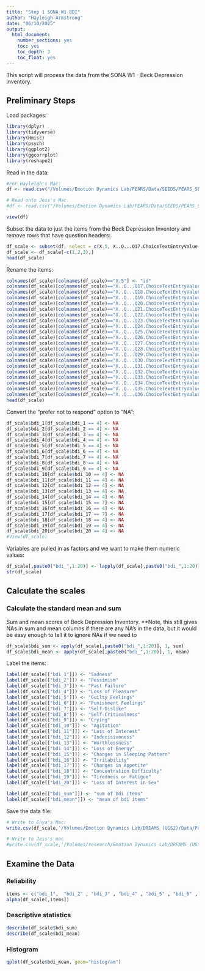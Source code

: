 ```yaml
---
title: "Step 1 SONA W1 BDI"
author: "Hayleigh Armstrong"
date: "06/10/2025"
output:
  html_document:
    number_sections: yes
    toc: yes
    toc_depth: 3
    toc_float: yes
---
```


This script will process the data from the SONA W1 - Beck Depression Inventory. 

## Preliminary Steps

Load packages:

```r
library(dplyr)
library(tidyverse)
library(Hmisc)
library(psych)
library(ggplot2)
library(ggcorrplot)
library(reshape2)
```

Read in the data:
```r
#For Hayleigh's Mac:
df <- read.csv("/Volumes/Emotion Dynamics Lab/PEARS/Data/SEEDS/PEARS_SEEDS_Demographics___Daily_Surveys_SONA_W1/SEEDS SONA W1 Demographics ExpiWell Data Cleaned.csv", na.strings=c("","NA"))

# Read onto Jess's Mac
#df <- read.csv("/Volumes/Emotion Dynamics Lab/PEARS/Data/SEEDS/PEARS_SEEDS_Demographics___Daily_Surveys_SONA_W1/SEEDS SONA W1 Demographics ExpiWell Data Cleaned.csv", na.strings=c("","NA"))

view(df)
```

Subset the data to just the items from the Beck Depression Inventory and remove rows that have question headers:
```r
df_scale <- subset(df, select = c(X.5, X..Q...Q17.ChoiceTextEntryValue..:X..Q...Q36.ChoiceTextEntryValue..))
df_scale <- df_scale[-c(1,2,3),]
head(df_scale)
```

Rename the items:
```r
colnames(df_scale)[colnames(df_scale)=="X.5"] <- "id"
colnames(df_scale)[colnames(df_scale)=="X..Q...Q17.ChoiceTextEntryValue.."] <- "bdi_1"
colnames(df_scale)[colnames(df_scale)=="X..Q...Q18.ChoiceTextEntryValue.."] <- "bdi_2"
colnames(df_scale)[colnames(df_scale)=="X..Q...Q19.ChoiceTextEntryValue.."] <- "bdi_3"
colnames(df_scale)[colnames(df_scale)=="X..Q...Q20.ChoiceTextEntryValue.."] <- "bdi_4"
colnames(df_scale)[colnames(df_scale)=="X..Q...Q21.ChoiceTextEntryValue.."] <- "bdi_5"
colnames(df_scale)[colnames(df_scale)=="X..Q...Q22.ChoiceTextEntryValue.."] <- "bdi_6"
colnames(df_scale)[colnames(df_scale)=="X..Q...Q23.ChoiceTextEntryValue.."] <- "bdi_7"
colnames(df_scale)[colnames(df_scale)=="X..Q...Q24.ChoiceTextEntryValue.."] <- "bdi_8"
colnames(df_scale)[colnames(df_scale)=="X..Q...Q25.ChoiceTextEntryValue.."] <- "bdi_9"
colnames(df_scale)[colnames(df_scale)=="X..Q...Q26.ChoiceTextEntryValue.."] <- "bdi_10"
colnames(df_scale)[colnames(df_scale)=="X..Q...Q27.ChoiceTextEntryValue.."] <- "bdi_11"
colnames(df_scale)[colnames(df_scale)=="X..Q...Q28.ChoiceTextEntryValue.."] <- "bdi_12"
colnames(df_scale)[colnames(df_scale)=="X..Q...Q29.ChoiceTextEntryValue.."] <- "bdi_13"
colnames(df_scale)[colnames(df_scale)=="X..Q...Q30.ChoiceTextEntryValue.."] <- "bdi_14"
colnames(df_scale)[colnames(df_scale)=="X..Q...Q31.ChoiceTextEntryValue.."] <- "bdi_15"
colnames(df_scale)[colnames(df_scale)=="X..Q...Q32.ChoiceTextEntryValue.."] <- "bdi_16"
colnames(df_scale)[colnames(df_scale)=="X..Q...Q33.ChoiceTextEntryValue.."] <- "bdi_17"
colnames(df_scale)[colnames(df_scale)=="X..Q...Q34.ChoiceTextEntryValue.."] <- "bdi_18"
colnames(df_scale)[colnames(df_scale)=="X..Q...Q35.ChoiceTextEntryValue.."] <- "bdi_19"
colnames(df_scale)[colnames(df_scale)=="X..Q...Q36.ChoiceTextEntryValue.."] <- "bdi_20"
head(df_scale)
```


Convert the "prefer not to respond" option to "NA":
```r
df_scale$bdi_1[df_scale$bdi_1 == 4] <- NA
df_scale$bdi_2[df_scale$bdi_2 == 4] <- NA
df_scale$bdi_3[df_scale$bdi_3 == 4] <- NA
df_scale$bdi_4[df_scale$bdi_4 == 4] <- NA
df_scale$bdi_5[df_scale$bdi_5 == 4] <- NA
df_scale$bdi_6[df_scale$bdi_6 == 4] <- NA
df_scale$bdi_7[df_scale$bdi_7 == 4] <- NA
df_scale$bdi_8[df_scale$bdi_8 == 4] <- NA
df_scale$bdi_9[df_scale$bdi_9 == 4] <- NA
df_scale$bdi_10[df_scale$bdi_10 == 4] <- NA
df_scale$bdi_11[df_scale$bdi_11 == 4] <- NA
df_scale$bdi_12[df_scale$bdi_12 == 4] <- NA
df_scale$bdi_13[df_scale$bdi_13 == 4] <- NA
df_scale$bdi_14[df_scale$bdi_14 == 4] <- NA
df_scale$bdi_15[df_scale$bdi_15 == 7] <- NA
df_scale$bdi_16[df_scale$bdi_16 == 4] <- NA
df_scale$bdi_17[df_scale$bdi_17 == 7] <- NA
df_scale$bdi_18[df_scale$bdi_18 == 4] <- NA
df_scale$bdi_19[df_scale$bdi_19 == 4] <- NA
df_scale$bdi_20[df_scale$bdi_20 == 4] <- NA 
#View(df_scale)


```


Variables are pulled in as factors and we want to make them numeric values: 
```r

df_scale[,paste0("bdi_",1:20)] <- lapply(df_scale[,paste0("bdi_",1:20)], as.numeric)
str(df_scale)
```

## Calculate the scales

### Calculate the standard mean and sum

Sum and mean scores of Beck Depression Inventory. 
**Note, this still gives NAs in sum and mean columns if there are any NA's in the data, but it would be easy enough to tell it to ignore NAs if we need to
```r

df_scale$bdi_sum <- apply(df_scale[,paste0("bdi_",1:20)], 1, sum)
df_scale$bdi_mean <- apply(df_scale[,paste0("bdi_",1:20)], 1, mean)

```

Label the items:
```r
label(df_scale[["bdi_1"]]) <- "Sadness"
label(df_scale[["bdi_2"]]) <- "Pessimism"
label(df_scale[["bdi_3"]]) <- "Past Failure"
label(df_scale[["bdi_4"]]) <- "Loss of Pleasure"
label(df_scale[["bdi_5"]]) <- "Guilty Feelings"
label(df_scale[["bdi_6"]]) <- "Punishment Feelings"
label(df_scale[["bdi_7"]]) <- "Self-Dislike"
label(df_scale[["bdi_8"]]) <- "Self-Criticalness"
label(df_scale[["bdi_9"]]) <- "Crying"
label(df_scale[["bdi_10"]]) <- "Agitation"
label(df_scale[["bdi_11"]]) <- "Loss of Interest"
label(df_scale[["bdi_12"]]) <- "Indecisiveness"
label(df_scale[["bdi_13"]]) <- "Worthlessness"
label(df_scale[["bdi_14"]]) <- "Loss of Energy"
label(df_scale[["bdi_15"]]) <- "Changes in Sleeping Pattern"
label(df_scale[["bdi_16"]]) <- "Irritability"
label(df_scale[["bdi_17"]]) <- "Changes in Appetite"
label(df_scale[["bdi_18"]]) <- "Concentration Difficulty"
label(df_scale[["bdi_19"]]) <- "Tiredness or Fatigue"
label(df_scale[["bdi_20"]]) <- "Loss of Interest in Sex"

label(df_scale[["bdi_sum"]]) <- "sum of bdi items"
label(df_scale[["bdi_mean"]]) <- "mean of bdi items"

```


Save the data file:
```r
# Write to Enya's Mac:
write.csv(df_scale,'/Volumes/Emotion Dynamics Lab/DREAMS (UGS2)/Data/Part 1/Term 1 Data/Beck Depression Inventory-Part_1.csv')

# Write to Jess's mac
#write.csv(df_scale,'/Volumes/research/Emotion Dynamics Lab/DREAMS (UGS2)/Data/Part 1/Term 1 Data/Beck Depression Inventory-Part_1.csv')

```

## Examine the Data

### Reliability
```r

items <- c("bdi_1",  "bdi_2" , "bdi_3" , "bdi_4" , "bdi_5" , "bdi_6" , "bdi_7" , "bdi_8" , "bdi_9" , "bdi_10" , "bdi_11" , "bdi_12" , "bdi_13" , "bdi_14" , "bdi_15" , "bdi_16" , "bdi_17" , "bdi_18" , "bdi_19" , "bdi_20")
alpha(df_scale[,items])

```

### Descriptive statistics
```r
describe(df_scale$bdi_sum)
describe(df_scale$bdi_mean)
```


### Histogram
```r

qplot(df_scale$bdi_mean, geom="histogram") 

```

